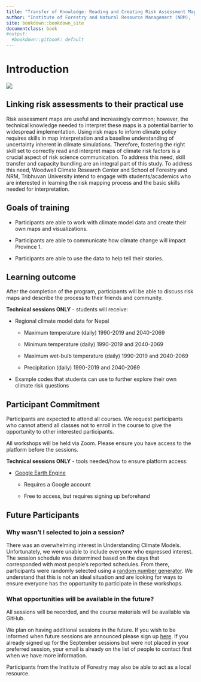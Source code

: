 ```yaml
---
title: "Transfer of Knowledge: Reading and Creating Risk Assessment Maps"
author: "Institute of Forestry and Natural Resource Management (NRM), Tribhuvan University and Woodwell Climate Research Center"
site: bookdown::bookdown_site
documentclass: book
#output:
  #bookdown::gitbook: default
---
```

# Introduction 

![](TU_and_Woodwell.jpg)

## Linking risk assessments to their practical use {-}
Risk assessment maps are useful and increasingly common; however, the technical knowledge needed to interpret these maps is a potential barrier to widespread implementation. Using risk maps to inform climate policy requires skills in map interpretation and a baseline understanding of uncertainty inherent in climate simulations. Therefore, fostering the right skill set to correctly read and interpret maps of climate risk factors is a crucial aspect of risk science communication. To address this need, skill transfer and capacity bundling are an integral part of this study. To address this need, Woodwell Climate Research Center and School of Forestry and NRM, Tribhuvan University intend to engage with students/academics who are interested in learning the risk mapping process and the basic skills needed for interpretation.

## Goals of training {-}

-	Participants are able to work with climate model data and create their own maps and visualizations.

-	Participants are able to communicate how climate change will impact Province 1. 

-	Participants are able to use the data to help tell their stories.

## Learning outcome {-}

After the completion of the program, participants will be able to discuss risk maps and describe the process to their friends and community.

**Technical sessions ONLY** - students will receive:

* Regional climate model data for Nepal

  +	Maximum temperature (daily) 1990-2019 and 2040-2069

  +	Minimum temperature (daily) 1990-2019 and 2040-2069

  +	Maximum wet-bulb temperature (daily) 1990-2019 and 2040-2069

  +	Precipitation (daily) 1990-2019 and 2040-2069

* Example codes that students can use to further explore their own climate risk questions

## Participant Commitment {-}

Participants are expected to attend all courses. We request participants who cannot attend all classes not to enroll in the course to give the opportunity to other interested participants.

All workshops will be held via Zoom. Please ensure you have access to the platform before the sessions.

**Technical sessions ONLY** - tools needed/how to ensure platform access:

* [Google Earth Engine](https://earthengine.google.com/)

  +	Requires a Google account

  +	Free to access, but requires signing up beforehand

## Future Participants {-}

### Why wasn't I selected to join a session? {-}

There was an overwhelming interest in Understanding Climate Models. Unfortunately, we were unable to include everyone who expressed interest. The session schedule was determined based on the days that corresponded with most people’s reported schedules. From there, participants were randomly selected using a [random number generator](https://www.calculatorsoup.com/calculators/statistics/random-number-generator.php). We understand that this is not an ideal situation and are looking for ways to ensure everyone has the opportunity to participate in these workshops.

### What opportunities will be available in the future? {-}

All sessions will be recorded, and the course materials will be available via GitHub. 

We plan on having additional sessions in the future. If you wish to be informed when future sessions are announced please sign up [here](https://forms.gle/RrYgas4oGmTZKpDP7). If you already signed up for the September sessions but were not placed in your preferred session, your email is already on the list of people to contact first when we have more information.

Participants from the Institute of Forestry may also be able to act as a local resource.
